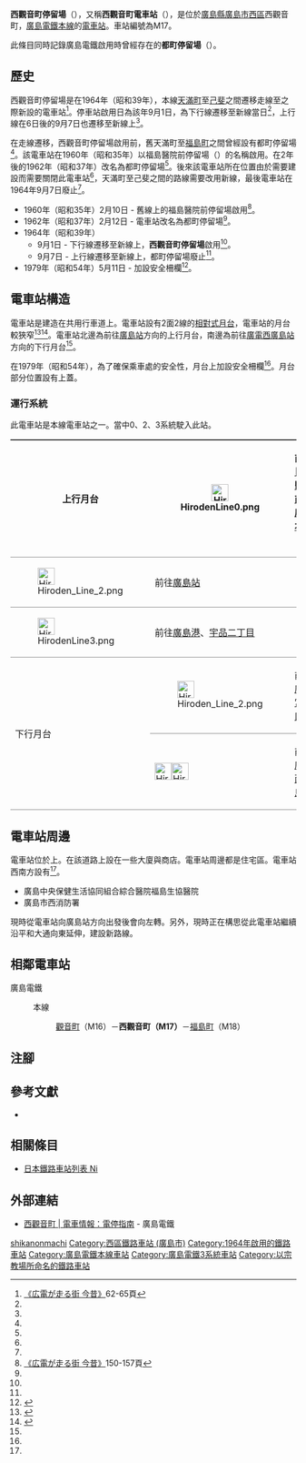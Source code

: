 {{NoteTA
|T=zh-hans:西观音町停留场;zh-hk:西觀音町停留場;zh-tw:西觀音町停留場;
|1=zh-hans:西观音町停留场;zh-hk:西觀音町停留場;zh-tw:西觀音町停留場;
}}
{{Infobox station
|公司色 = #009944
|站名 = 西觀音町
|圖片 = Nishi-Kan-on-machi Tramstop pt1.jpg
|圖片說明 = 電車站全景
|日文原名 = 西観音町
|平假名 = にしかんおんまち
|羅馬拼音 = Nishi-kan-on-machi
|副站名 = 
|所在地 = {{JPN}}[[廣島縣|廣島縣]][[廣島市|廣島市]][[西區_(廣島市)|西區]]西觀音町
|座標 = {{coord|34|23|38.62|N|132|26|12.02|E|type:railwaystation_region:JP-24|display=inline,title}}
|車站構造 = [[地面車站|地面車站]]
|月台配置 = 2面2線
|啟用年月日 = 1964年（昭和39年）9月1日
|廢站年月日 = 
|乘客人數 = 
|上下車人次 = 
|統計年度 = 
|轉車 = 
|全寬備註 = 
|adjacent = {{Adjacent stations|system=廣島電鐵|line=本線|left=觀音町|right=福島町|note-left=M16<br/>0.3km|note-mid={{Color|#00a85f|●}}M17<br/>距離[[廣島站|廣島]]4.5km|note-right=M18<br>0.3km}}
}}
'''西觀音町停留場'''（{{jpn|j=西観音町停留場|hg=にしかんおんまちていりゅうじょう|rm=Nishi-kan-on-machi teiryūjō|f=y}}），又稱'''西觀音町電車站'''（{{jpn|j=西観音町電停}}），是位於[[廣島縣|廣島縣]][[廣島市|廣島市]][[西區_(廣島市)|西區]]西觀音町，[[廣島電鐵|廣島電鐵]][[廣島電鐵本線|本線]]的[[電車站|電車站]]。車站編號為M17。

此條目同時記錄廣島電鐵啟用時曾經存在的'''都町停留場'''（{{jpn|j=都町停留場|hg=みやこまちていりゅうじょう}}）。

== 歷史 ==
西觀音町停留場是在1964年（昭和39年），本線[[天滿町停留場|天滿町]]至[[廣電西廣島站|己斐]]之間遷移走線至{{Translink|ja|平和大通り|平和大通}}之際新設的電車站<ref name=osafune>[[#osafune|《広電が走る街 今昔》]]62-65頁</ref>。停車站啟用日為該年9月1日，為下行線遷移至新線當日<ref name=osafune2/>，上行線在6日後的9月7日也遷移至新線上<ref name=osafune/>。

在走線遷移，西觀音町停留場啟用前，舊天滿町至[[福島町停留場|福島町]]之間曾經設有都町停留場<ref name=osafune/>。該電車站在1960年（昭和35年）以福島醫院前停留場（{{jpn|j=福島病院前停留場|hg=ふくしまびょういんまえていりゅうじょう}}）的名稱啟用。在2年後的1962年（昭和37年）改名為都町停留場<ref name=osafune2/>。後來該電車站所在位置由於需要建設{{Translink|ja|太田川放水路|太田川防洪道}}而需要關閉此電車站<ref name=osafune/>，天滿町至己斐之間的路線需要改用新線，最後電車站在1964年9月7日廢止<ref name=osafune/>。

* 1960年（昭和35年）2月10日 - 舊線上的福島醫院前停留場啟用<ref name=osafune2>[[#osafune|《広電が走る街 今昔》]]150-157頁</ref>。
* 1962年（昭和37年）2月12日 - 電車站改名為都町停留場<ref name=osafune2/>。
* 1964年（昭和39年）
** 9月1日 - 下行線遷移至新線上，'''西觀音町停留場'''啟用<ref name=osafune2/>。
** 9月7日 - 上行線遷移至新線上，都町停留場廢止<ref name=osafune2/>。
* 1979年（昭和54年）5月11日 - 加設安全柵欄<ref name="HIRODEN10070_233">{{Cite book|title=広島電鉄開業100年・創立70年史 |year=2012 |publisher=広島電鉄 |pages=233・438頁|language=ja}}</ref>。

== 電車站構造 ==
電車站是建造在共用行車道上。電車站設有2面2線的[[相對式月台|相對式月台]]，電車站的月台較狹窄<ref name=line>{{Cite book|author=川島令三 |authorlink=川島令三 |title=山陽・山陰ライン 全線・全駅・全配線 |year=2012 |publisher=[[講談社|講談社]] |series=【図説】 日本の鉄道 |isbn=978-4-06-295157-9 |volume=第7巻 広島エリア |pages=12・77-78頁|language=ja}}</ref><ref>{{Cite book|author=川島令三 |title={{Translink|ja|全国鉄道事情大研究|全國鴝道事情大研究}} |year=2009 |publisher={{Translink|ja|草思社}} |isbn=978-4-7942-1711-0 |volume=中国篇 2 |pages=103-104|language=ja}}</ref>。電車站北邊為前往[[廣島站|廣島站]]方向的上行月台，南邊為前往[[廣電西廣島站|廣電西廣島站]]方向的下行月台<ref name="line"/>。

在1979年（昭和54年），為了確保乘車處的安全性，月台上加設安全柵欄<ref name="HIRODEN10070_233"/>。月台部分位置設有上蓋。

=== 運行系統 ===
{{See also|廣島電鐵#運行系統}}
此電車站是本線電車站之一。當中0、2、3系統駛入此站。

{| style="border-collapse: collapse;"
|-
! rowspan="3" style="border-width: 2px 0; border-style: ridge; padding: 2px .5em;"|上行月台
| style="border-width: 2px 0; border-style: ridge; padding: 2px .5em;"|[[File:HirodenLine0.png|30px]]
| colspan="2" style="border-width: 2px 0; border-style: ridge; padding: 2px .5em;"|前往[[日赤醫院前停留場|日赤醫院前]]、[[廣電本社前停留場|廣電本社前]]
|-
| style="border-width: 2px 0; border-style: ridge; padding: 2px .5em;"|[[File:Hiroden_Line_2.png|30px]]
| style="border-width: 2px 0; border-style: ridge; padding: 2px .5em;"|前往[[廣島站|廣島站]]
| style="border-width: 2px 0; border-style: ridge; padding: 2px .5em;"|
|-
| style="border-width: 2px 0; border-style: ridge; padding: 2px .5em;"|[[File:HirodenLine3.png|30px]]
| style="border-width: 2px 0; border-style: ridge; padding: 2px .5em;"|前往[[廣島港停留場|廣島港]]、[[宇品二丁目停留場|宇品二丁目]]
| style="border-width: 2px 0; border-style: ridge; padding: 2px .5em;"|
|-

! rowspan="2" style="border-width: 2px 0; border-style: ridge; padding: 2px .5em;"|下行月台
| style="border-width: 2px 0; border-style: ridge; padding: 2px .5em;"|[[File:Hiroden_Line_2.png|30px]]
| style="border-width: 2px 0; border-style: ridge; padding: 2px .5em;"|前往[[廣電宮島口站|廣電宮島口]]
| style="border-width: 2px 0; border-style: ridge; padding: 2px .5em;"|
|-
| style="border-width: 2px 0; border-style: ridge; padding: 2px .5em;"|[[File:Hiroden_Line_2.png|30px]][[File:HirodenLine3.png|30px]]
| style="border-width: 2px 0; border-style: ridge; padding: 2px .5em;"|前往[[廣電西廣島站|廣電西廣島]]
| style="border-width: 2px 0; border-style: ridge; padding: 2px .5em;"|
|}

== 電車站周邊 ==
電車站位於{{Translink|ja|平和大通り|平和大通}}上。在該道路上設在一些大廈與商店。電車站周邊都是住宅區。電車站西南方設有{{Translink|ja|広島工業大学専門学校|廣島工業大學專門學校}}<ref name=line/>。
* 廣島中央保健生活協同組合綜合醫院福島生協醫院
* 廣島市西消防署

現時從電車站向廣島站方向出發後會向左轉。另外，現時正在構思從此電車站繼續沿平和大通向東延伸，建設新路線。

== 相鄰電車站 ==
; 廣島電鐵
: {{color|#00a85f|■}}本線
:: [[觀音町停留場|觀音町]]（M16）－'''西觀音町（M17）'''－[[福島町停留場|福島町]]（M18）

== 注腳 ==
{{Reflist}}

== 參考文獻 ==
* {{Cite book|author=長船友則 |title={{lang|ja|広電が走る街 今昔}} |year=2005 |publisher=[[JTB出版|JTB出版]] |series=JTB Can Books |isbn=4-533-05986-4|language=ja |ref=osafune}}

== 相關條目 ==
* [[日本鐵路車站列表_Ni|日本鐵路車站列表 Ni]]

== 外部連結 ==
* [http://www.hiroden.co.jp/train/route-guide/stop-guide/m-17.html 西觀音町 | 電車情報：電停指南] {{Wayback|url=http://www.hiroden.co.jp/train/route-guide/stop-guide/m-17.html |date=20180426201253 }}{{ja icon}} - 廣島電鐵
{{廣島電鐵本線}}
{{DEFAULTSORT:Nishi-kan-on-machi}}
[[Category:日本鐵路車站_Ni|shikanonmachi]]
[[Category:西區鐵路車站_(廣島市)|Category:西區鐵路車站 (廣島市)]]
[[Category:1964年啟用的鐵路車站|Category:1964年啟用的鐵路車站]]
[[Category:廣島電鐵本線車站|Category:廣島電鐵本線車站]]
[[Category:廣島電鐵3系統車站|Category:廣島電鐵3系統車站]]
[[Category:以宗教場所命名的鐵路車站|Category:以宗教場所命名的鐵路車站]]